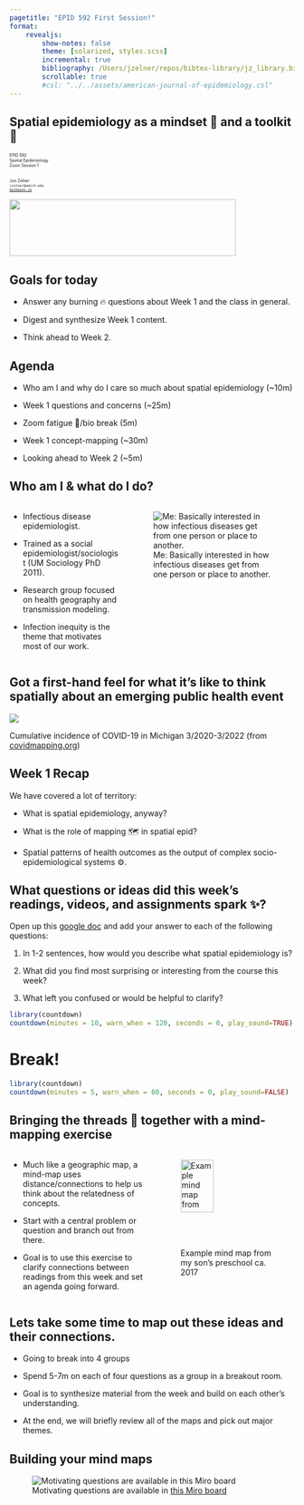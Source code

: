 ```yaml
---
pagetitle: "EPID 592 First Session!"
format: 
    revealjs:
        show-notes: false
        theme: [solarized, styles.scss]
        incremental: true
        bibliography: /Users/jzelner/repos/bibtex-library/jz_library.bib
        scrollable: true
        #csl: "../../assets/american-journal-of-epidemiology.csl"
---
```


## Spatial epidemiology as a mindset 🧠 and a toolkit 🧰

<div class="paddeddiv">
  <p style="font-size:0.5em; text-align: left;">
    EPID 592  
    Spatial Epidemiology  
    Zoom Session 1  
      <br><br>
      Jon Zelner  
      `jzelner@umich.edu`  
      [`epibayes.io`](https://epibayes.io)
    </p>
</div>

![](../images/epid_logo.png){.absolute bottom=0 right=50 width="400" height="100"}


## Goals for today

- Answer any <span class="alert">burning</span> 🔥 questions about Week 1 and the class in general.

- <span class="alert">Digest</span> and <span class="alert">synthesize</span> Week 1 content.

- Think ahead to Week 2.

## Agenda 

- Who am I and why do I care so much about spatial epidemiology (~10m)

- Week 1 questions and concerns (~25m)

- Zoom fatigue 🥱/bio break (5m)

- Week 1 concept-mapping (~30m)

- Looking ahead to Week 2 (~5m)

## Who am I & what do I do?

:::{.columns}
:::{.column width=40%}

- Infectious disease epidemiologist.

- Trained as a social epidemiologist/sociologist (UM Sociology PhD 2011).

- Research group focused on health geography and transmission modeling.

- Infection <span class="alert">inequity</span> is the theme that motivates most of our work.


:::
:::{.column width=60%}
![Me: Basically interested in how infectious diseases get from one person or place to another.](../images/zelner_headshot.jpg)
:::
:::

## Got a first-hand feel for what it's like to think spatially about an emerging public health event {.imgslide}

<img src="../images/covidmapping_april_2022.png">

Cumulative incidence of COVID-19 in Michigan 3/2020-3/2022 (from [covidmapping.org](https://www.covidmapping.org))

## <span class="alert">Week 1</span> Recap 

We have covered a lot of territory:

- What is <span class="alert">spatial epidemiology</span>, anyway? 

- What is the role of <span class="alert">mapping</span> 🗺️ in spatial epid?

- Spatial patterns of health outcomes as the output of complex socio-epidemiological <span class="alert">systems</span> ⚙️.

## What questions or ideas did this week's readings, videos, and assignments spark ✨?

Open up this [google doc](https://docs.google.com/document/d/1tRzmusTtqK51G5I2jHhDeFpT_Kh54Vw5nLwfaXrOFhY/edit?usp=sharing) and add your answer to each of the following questions:

1. In 1-2 sentences, how would you describe what <span class="alert">spatial epidemiology</span> is?

2. What did you find most surprising or interesting from the course this week?

3. What left you confused or would be helpful to <span class="alert">clarify</span>?

```r
library(countdown)
countdown(minutes = 10, warn_when = 120, seconds = 0, play_sound=TRUE)
```

# Break!

```r
library(countdown)
countdown(minutes = 5, warn_when = 60, seconds = 0, play_sound=FALSE)
```

## Bringing the threads 🧶 together with a mind-mapping exercise

:::{.columns}
:::{.column width=50%}
- Much like a geographic map, a mind-map uses distance/connections to help us think about the relatedness of concepts.

- Start with a central problem or question and branch out from there.

- Goal is to use this exercise to clarify connections between readings from this week and set an agenda going forward.
:::
:::{.column width=50%}
   ![Example mind map from my son's preschool ca. 2017](../images/mind_map_example.png){width=60%}

:::
:::
## Lets take some time to <span class="alert">map out</span> these ideas and their connections.

- Going to break into 4 groups

- Spend 5-7m on each of four questions as a group in a breakout room.

- Goal is to <span class="alert">synthesize</span> material from the week and build on each other's understanding.

- At the end, we will briefly review all of the maps and pick out <span class="alert">major themes</span>.

## Building your mind maps

   ![Motivating questions are available in [this Miro board](https://miro.com/app/board/uXjVPKV4LZA=/?share_link_id=51250319196)](../images/20221025131943.png)  


